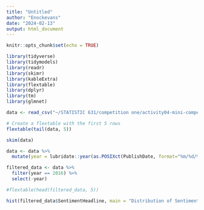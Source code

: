 ```yaml
---
title: "Untitled"
author: "Enockevans"
date: "2024-02-13"
output: html_document
---
```


```r
knitr::opts_chunk$set(echo = TRUE)
```
```r
library(tidyverse)
library(tidymodels)
library(readr)
library(skimr)
library(kableExtra)
library(flextable)
library(dplyr)  
library(tm)
library(glmnet)
```
```r
data <- read_csv("~/STATISTIC 631/competition one/activity04-mini-competition/competition-files/data/news.csv")

# Create a flextable with the first 5 rows
flextable(tail(data, 5))
```

```r
skim(data)
```
```r
data <- data %>%
  mutate(year = lubridate::year(as.POSIXct(PublishDate, format="%m/%d/%Y %H:%M")))

```

```r
filtered_data <- data %>%
  filter(year == 2016) %>%
  select(-year)

#flextable(head(filtered_data, 5))

```


```r
hist(filtered_data$SentimentHeadline, main = "Distribution of Sentiment Headline", xlab = "Sentiment Headline")
```




